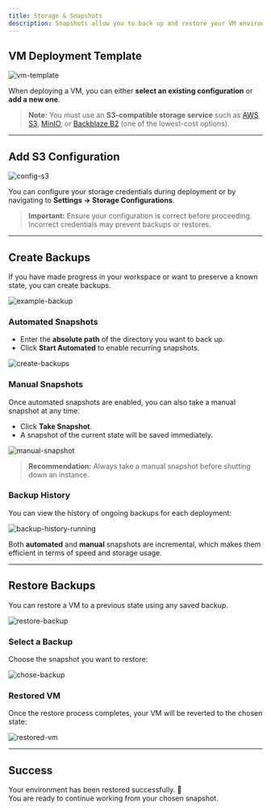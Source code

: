 ```yaml
---
title: Storage & Snapshots
description: Snapshots allow you to back up and restore your VM environments quickly and reliably. This section explains how to configure S3-compatible storage, create backups, and restore snapshots.
---
```



## VM Deployment Template

![vm-template](/snapshots/vm_temp.png)

When deploying a VM, you can either **select an existing configuration** or **add a new one**.

> **Note:** You must use an **S3-compatible storage service** such as [AWS S3](https://aws.amazon.com/s3/), [MinIO](https://min.io/), or [Backblaze B2](https://www.backblaze.com/b2/cloud-storage.html) (one of the lowest-cost options).

---

## Add S3 Configuration

![config-s3](/snapshots/config_s3.png)

You can configure your storage credentials during deployment or by navigating to **Settings → Storage Configurations**.  

> **Important:** Ensure your configuration is correct before proceeding. Incorrect credentials may prevent backups or restores.

---

## Create Backups

If you have made progress in your workspace or want to preserve a known state, you can create backups.

![example-backup](/snapshots/example_backup.png)

### Automated Snapshots

- Enter the **absolute path** of the directory you want to back up.  
- Click **Start Automated** to enable recurring snapshots.

![create-backups](/snapshots/create_backups.png)

### Manual Snapshots

Once automated snapshots are enabled, you can also take a manual snapshot at any time:  

- Click **Take Snapshot**.  
- A snapshot of the current state will be saved immediately.  

![manual-snapshot](/snapshots/snapshot_mannual.png)

> **Recommendation:** Always take a manual snapshot before shutting down an instance.

### Backup History

You can view the history of ongoing backups for each deployment:

![backup-history-running](/snapshots/backup_history_running.png)

Both **automated** and **manual** snapshots are incremental, which makes them efficient in terms of speed and storage usage.

---

## Restore Backups

You can restore a VM to a previous state using any saved backup.

![restore-backup](/snapshots/restore_backups.png)

### Select a Backup

Choose the snapshot you want to restore:

![chose-backup](/snapshots/chose_backup.png)

### Restored VM

Once the restore process completes, your VM will be reverted to the chosen state:

![restored-vm](/snapshots/restored_vm.png)

---

## Success

Your environment has been restored successfully. 🎉  
You are ready to continue working from your chosen snapshot.

